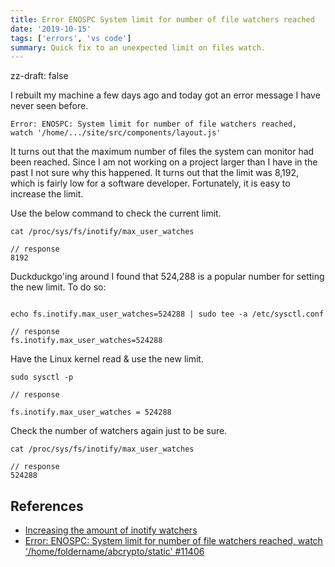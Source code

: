 ```yaml
---
title: Error ENOSPC System limit for number of file watchers reached
date: '2019-10-15'
tags: ['errors', 'vs code']
summary: Quick fix to an unexpected limit on files watch.
---
```


zz-draft: false


I rebuilt my machine a few days ago and today got an error message I have never seen before.

```console
Error: ENOSPC: System limit for number of file watchers reached,
watch '/home/.../site/src/components/layout.js'
```

It turns out that the maximum number of files the system can monitor had been reached. Since I am not working on a project larger than I have in the past I not sure why this happened. It turns out that the limit was 8,192, which is fairly low for a software developer. Fortunately, it is easy to increase the limit.

Use the below command to check the current limit.

```console
cat /proc/sys/fs/inotify/max_user_watches

// response
8192

```

Duckduckgo'ing around I found that 524,288 is a popular number for setting the new limit. To do so:

```console

echo fs.inotify.max_user_watches=524288 | sudo tee -a /etc/sysctl.conf

// response
fs.inotify.max_user_watches=524288

```

Have the Linux kernel read & use the new limit.

```console
sudo sysctl -p

// response

fs.inotify.max_user_watches = 524288
```

Check the number of watchers again just to be sure.

```console
cat /proc/sys/fs/inotify/max_user_watches

// response
524288

```

## References

- [Increasing the amount of inotify watchers](https://github.com/guard/listen/wiki/Increasing-the-amount-of-inotify-watchers#the-technical-details)
- [Error: ENOSPC: System limit for number of file watchers reached, watch '/home/foldername/abcrypto/static' #11406](https://github.com/gatsbyjs/gatsby/issues/11406)
